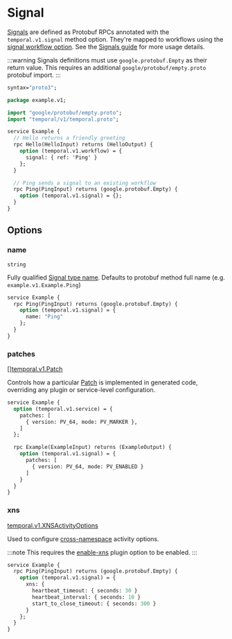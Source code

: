 
# Signal

[Signals](https://docs.temporal.io/workflows#signal) are defined as Protobuf RPCs annotated with the `temporal.v1.signal` method option. They're mapped to workflows using the [signal workflow option](/docs/configuration/workflow#signal). See the [Signals guide](/docs/guides/signals) for more usage details.

:::warning
Signals definitions must use `google.protobuf.Empty` as their return value. This requires an additional `google/protobuf/empty.proto` protobuf import.
:::

```protobuf title="example.proto"
syntax="proto3";

package example.v1;

import "google/protobuf/empty.proto";
import "temporal/v1/temporal.proto";

service Example {
  // Hello returns a friendly greeting
  rpc Hello(HelloInput) returns (HelloOutput) {
    option (temporal.v1.workflow) = {
      signal: { ref: 'Ping' }
    };
  }

  // Ping sends a signal to an existing workflow
  rpc Ping(PingInput) returns (google.protobuf.Empty) {
    option (temporal.v1.signal) = {};
  }
}
```

## Options

### name

`string`

Fully qualified [Signal type name](https://docs.temporal.io/workflows#signal). Defaults to protobuf method full name (e.g. `example.v1.Example.Ping`)

```protobuf
service Example {
  rpc Ping(PingInput) returns (google.protobuf.Empty) {
    option (temporal.v1.signal) = {
      name: "Ping"
    };
  }
}
```

### patches

[[]temporal.v1.Patch](https://buf.build/cludden/protoc-gen-go-temporal/docs/main:temporal.v1#temporal.v1.Patch)

Controls how a particular [Patch](/docs/guides/patches) is implemented in generated code, overriding any plugin or service-level configuration.

```protobuf
service Example {
  option (temporal.v1.service) = {
    patches: [
      { version: PV_64, mode: PV_MARKER },
    ]
  };

  rpc Example(ExampleInput) returns (ExampleOutput) {
    option (temporal.v1.signal) = {
      patches: [
        { version: PV_64, mode: PV_ENABLED }
      ]
    }
  }
}
```

### xns

[temporal.v1.XNSActivityOptions](https://buf.build/cludden/protoc-gen-go-temporal/docs/main:temporal.v1#temporal.v1.XNSActivityOptions)

Used to configure [cross-namespace](/docs/guides/xns) activity options.

:::note
This requires the [enable-xns](/docs/configuration/plugin) plugin option to be enabled.
:::

```protobuf
service Example {
  rpc Ping(PingInput) returns (google.protobuf.Empty) {
    option (temporal.v1.signal) = {
      xns: {
        heartbeat_timeout: { seconds: 30 }
        heartbeat_interval: { seconds: 10 }
        start_to_close_timeout: { seconds: 300 }
      }
    };
  }
}
```

